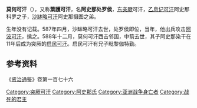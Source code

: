 '''莫何可汗'''（{{bd|?||588年|catIdx=M}}），又称'''葉護可汗'''，名'''阿史那处罗侯'''，[[东突厥|东突厥]]可汗，[[乙息记可汗|乙息记可汗]]阿史那科罗之子，[[沙缽略可汗|沙缽略可汗]]阿史那摄图之弟。

生年没有记载。587年四月，沙缽略可汗去世，处罗侯即位，当年，他出兵攻击[[阿波可汗|阿波可汗]]，擒之。588年十二月，莫何可汗西击邻国，中箭去世，其子阿史那染干在11年后成为突厥的[[启民可汗|启民可汗]]。启民可汗有兄子毗黎伽特勤。

== 参考资料 ==

《[[资治通鉴|资治通鉴]]》卷第一百七十六

{{start box}}
{{s-before|[[沙缽略可汗|沙缽略可汗]]}}
{{s-title|[[東突厥|東突厥]][[可汗|可汗]]|587年—588年}}
{{s-after|[[都藍可汗|都藍可汗]]}}
{{end box}}

{{突厥可汗}}

[[Category:突厥可汗|Category:突厥可汗]]
[[Category:阿史那氏|Category:阿史那氏]]
[[Category:亚洲战争身亡者|Category:亚洲战争身亡者]]
[[Category:战死的君主|Category:战死的君主]]